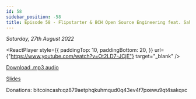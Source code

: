 ```yaml
---
id: 58
sidebar_position: -58
title: Episode 58 - Flipstarter & BCH Open Source Engineering feat. Sahid Miller
---
```



_Saturday, 27th August 2022_

<ReactPlayer
  style={{
    paddingTop: 10,
    paddingBottom: 20,
  }}
  url={"https://www.youtube.com/watch?v=Ot2LD7-JCjE"}
  target="_blank"
/>

[Download .mp3 audio](https://drive.google.com/file/d/1S5mD6N3rGaIokIqEr8JeUuE-ZMsJwqZN/view?usp=sharing)

[Slides](https://docs.google.com/presentation/d/1yfiEgO3MGvA6j2znW_oUe0kbE_WsukuaGL05AlU9gKc/edit?usp=sharing)

Donations: bitcoincash:qz879aetphqkuhmqud0q43ev4f7pxewu9qt4sakqxc

